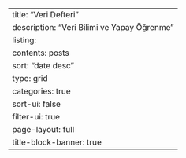 ---
title: "Veri Defteri"
description: "Veri Bilimi ve Yapay Öğrenme"
listing:
  contents: posts
  sort: "date desc"
  type: grid
  categories: true
  sort-ui: false
  filter-ui: true
page-layout: full 
title-block-banner: true
---